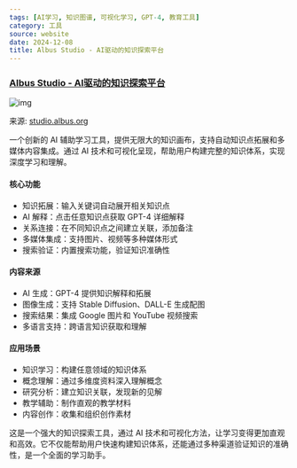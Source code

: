 ```yaml
---
tags: [AI学习, 知识图谱, 可视化学习, GPT-4, 教育工具]
category: 工具
source: website
date: 2024-12-08
title: Albus Studio - AI驱动的知识探索平台
---
```


### [Albus Studio - AI驱动的知识探索平台](https://studio.albus.org/)

![img](https://img.mengpeng.tech/i/2024/12/07/675448f621969.webp)

来源: [studio.albus.org](https://studio.albus.org/)

一个创新的 AI 辅助学习工具，提供无限大的知识画布，支持自动知识点拓展和多媒体内容集成。通过 AI 技术和可视化呈现，帮助用户构建完整的知识体系，实现深度学习和理解。

#### 核心功能
- 知识拓展：输入关键词自动展开相关知识点
- AI 解释：点击任意知识点获取 GPT-4 详细解释
- 关系连接：在不同知识点之间建立关联，添加备注
- 多媒体集成：支持图片、视频等多种媒体形式
- 搜索验证：内置搜索功能，验证知识准确性

#### 内容来源
- AI 生成：GPT-4 提供知识解释和拓展
- 图像生成：支持 Stable Diffusion、DALL-E 生成配图
- 搜索结果：集成 Google 图片和 YouTube 视频搜索
- 多语言支持：跨语言知识获取和理解

#### 应用场景
- 知识学习：构建任意领域的知识体系
- 概念理解：通过多维度资料深入理解概念
- 研究分析：建立知识关联，发现新的见解
- 教学辅助：制作直观的教学材料
- 内容创作：收集和组织创作素材

这是一个强大的知识探索工具，通过 AI 技术和可视化方法，让学习变得更加直观和高效。它不仅能帮助用户快速构建知识体系，还能通过多种渠道验证知识的准确性，是一个全面的学习助手。 